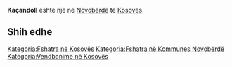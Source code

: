 {{Fshat në 
 | Emri                = Kaçandoll
 | EmriAlt                = 
 | NAME_SHORT_FORM=      
 | NAME_GENERIC=      
 | NAME_SORT_NAME_RO=      KACANDOLL
 | FULL_NAME_RO = Kaçandoll
 | FULL_NAME_ND_RO=Kacandoll
 | SORT_NAME_RG=KACANDOLL
 | FULL_NAME_RG=Kaçandoll
 | FULL_NAME_ND_RG=Kacandoll
 | SRP_NAME_SHORT_FORM=      
 | SRP_NAME_GENERIC=      
 | SRP_NAME_SORT_NAME_RO=      
 | SRP_FULL_NAME_RO = 
 | SRP_FULL_NAME_ND_RO=
 | SRP_SORT_NAME_RG=
 | SRP_FULL_NAME_RG=
 | SRP_FULL_NAME_ND_RG=
 | Emri (Rasa dhanore) = 
 | Figura              = 
 | Shteti              = Kosovo
 | Komuna              = Novobërdë
 | Kodi postar         = 
 | Sipërfaqja          = 

 | Popullsia           = 

 | Regj. i popullsisë  = 
 | Dend. e popullsisë  = 
 | Faqja zyrtare       = 
 <!--- Koordinatat ----> 
 | Gjerësia            = 43
 | Gjatësia            = 21.053889
 | Lartësia            = 
}}
'''Kaçandoll''' është një [[]] në [[Novobërdë]] të [[Kosovës]].

<!-- == Gjeografia == -->
<!-- == Historia == -->
<!-- == Demografia == -->
== Shih edhe ==
{{Komuna Novobërdë}}
{{Kosovo-Administrata-Cung}}

[[Kategoria:Fshatra në Kosovës]]
[[Kategoria:Fshatra në Kommunes Novobërdë]]
[[Kategoria:Vendbanime në Kosovës]]